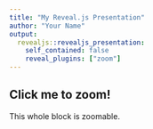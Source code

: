 ```yaml
---
title: "My Reveal.js Presentation"
author: "Your Name"
output:
  revealjs::revealjs_presentation:
    self_contained: false
    reveal_plugins: ["zoom"]
---
```


<div data-zoom>
## Click me to zoom!
This whole block is zoomable.
</div>



